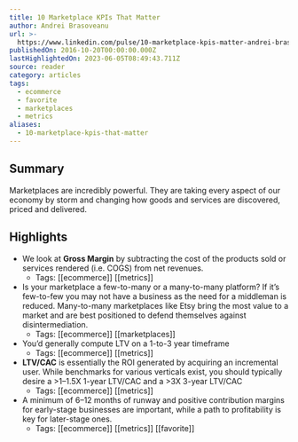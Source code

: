 ```yaml
---
title: 10 Marketplace KPIs That Matter
author: Andrei Brasoveanu
url: >-
  https://www.linkedin.com/pulse/10-marketplace-kpis-matter-andrei-brasoveanu/?source=trendsvc&medium=email&utm_source=convertkit&utm_medium=email&utm_campaign=%F0%9F%A7%B0+ChatGPT+SEO+Tools+%F0%9F%92%8C+Growing+Newsletters+%F0%9F%93%8A+10+Marketplace+KPIs%20-%2010681098
publishedOn: 2016-10-20T00:00:00.000Z
lastHighlightedOn: 2023-06-05T08:49:43.711Z
source: reader
category: articles
tags:
  - ecommerce
  - favorite
  - marketplaces
  - metrics
aliases:
  - 10-marketplace-kpis-that-matter
---
```

## Summary

Marketplaces are incredibly powerful. They are taking every aspect of our economy by storm and changing how goods and services are discovered, priced and delivered.

## Highlights
- We look at **Gross Margin** by subtracting the cost of the products sold or services rendered (i.e. COGS) from net revenues.
    - Tags: [[ecommerce]] [[metrics]] 
- Is your marketplace a few-to-many or a many-to-many platform? If it’s few-to-few you may not have a business as the need for a middleman is reduced. Many-to-many marketplaces like Etsy bring the most value to a market and are best positioned to defend themselves against disintermediation.
    - Tags: [[ecommerce]] [[marketplaces]] 
- You’d generally compute LTV on a 1-to-3 year timeframe
    - Tags: [[ecommerce]] [[metrics]] 
- **LTV/CAC** is essentially the ROI generated by acquiring an incremental user. While benchmarks for various verticals exist, you should typically desire a >1–1.5X 1-year LTV/CAC and a >3X 3-year LTV/CAC
    - Tags: [[ecommerce]] [[metrics]] 
- A minimum of 6–12 months of runway and positive contribution margins for early-stage businesses are important, while a path to profitability is key for later-stage ones.
    - Tags: [[ecommerce]] [[metrics]] [[favorite]]
